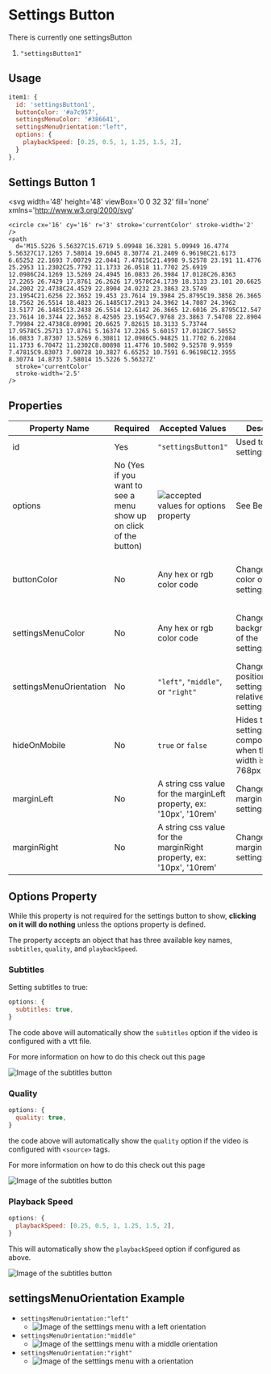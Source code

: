 # Settings Button

There is currently one settingsButton

1. `"settingsButton1"`

## Usage

```jsx
item1: {
  id: 'settingsButton1',
  buttonColor: '#a7c957',
  settingsMenuColor: '#386641',
  settingsMenuOrientation:"left",
  options: {
    playbackSpeed: [0.25, 0.5, 1, 1.25, 1.5, 2],
  }
},
```

## Settings Button 1

<svg
  width='48'
  height='48'
  viewBox='0 0 32 32'
  fill='none'
  xmlns='http://www.w3.org/2000/svg'
>
    <circle cx='16' cy='16' r='3' stroke='currentColor' stroke-width='2' />
    <path
      d='M15.5226 5.56327C15.6719 5.09948 16.3281 5.09949 16.4774 5.56327C17.1265 7.58014 19.6045 8.30774 21.2409 6.96198C21.6173 6.65252 22.1693 7.00729 22.0441 7.47815C21.4998 9.52578 23.191 11.4776 25.2953 11.2302C25.7792 11.1733 26.0518 11.7702 25.6919 12.0986C24.1269 13.5269 24.4945 16.0833 26.3984 17.0128C26.8363 17.2265 26.7429 17.8761 26.2626 17.9578C24.1739 18.3133 23.101 20.6625 24.2002 22.4738C24.4529 22.8904 24.0232 23.3863 23.5749 23.1954C21.6256 22.3652 19.453 23.7614 19.3984 25.8795C19.3858 26.3665 18.7562 26.5514 18.4823 26.1485C17.2913 24.3962 14.7087 24.3962 13.5177 26.1485C13.2438 26.5514 12.6142 26.3665 12.6016 25.8795C12.547 23.7614 10.3744 22.3652 8.42505 23.1954C7.9768 23.3863 7.54708 22.8904 7.79984 22.4738C8.89901 20.6625 7.82615 18.3133 5.73744 17.9578C5.25713 17.8761 5.16374 17.2265 5.60157 17.0128C7.50552 16.0833 7.87307 13.5269 6.30811 12.0986C5.94825 11.7702 6.22084 11.1733 6.70472 11.2302C8.80898 11.4776 10.5002 9.52578 9.9559 7.47815C9.83073 7.00728 10.3827 6.65252 10.7591 6.96198C12.3955 8.30774 14.8735 7.58014 15.5226 5.56327Z'
      stroke='currentColor'
      stroke-width='2.5'
    />

</svg>

## Properties

| Property Name           | Required                                                          | Accepted Values                                                                                                                                      | Description                                                                  | Default                                       |
| ----------------------- | ----------------------------------------------------------------- | ---------------------------------------------------------------------------------------------------------------------------------------------------- | ---------------------------------------------------------------------------- | --------------------------------------------- |
| id                      | Yes                                                               | `"settingsButton1"`                                                                                                                                  | Used to render a settingsButton.                                             | `undefined`                                   |
| options                 | No (Yes if you want to see a menu show up on click of the button) | <img alt="accepted values for options property" src='https://custoplayer.nyc3.cdn.digitaloceanspaces.com/docs/settings-button/options-values.png' /> | See Below                                                                    | None                                          |
| buttonColor             | No                                                                | Any hex or rgb color code                                                                                                                            | Changes the color of the settingsButton.                                     | Calculated from controlsBar barColor property |
| settingsMenuColor       | No                                                                | Any hex or rgb color code                                                                                                                            | Changes the backgroundColor of the settingsMenu.                             | Calculated from controlsBar barColor property |
| settingsMenuOrientation | No                                                                | `"left"`, `"middle"`, or `"right"`                                                                                                                   | Changes the position of the settingsMenu relative to the settingsButton      | `"middle"`                                    |
| hideOnMobile            | No                                                                | `true` or `false`                                                                                                                                    | Hides the settingsButton component when the video's width is less than 768px | `false`                                       |
| marginLeft              | No                                                                | A string css value for the marginLeft property, ex: '10px', '10rem'                                                                                  | Changes the left margin of the settingsButton                                | `"0"`                                         |
| marginRight             | No                                                                | A string css value for the marginRight property, ex: '10px', '10rem'                                                                                 | Changes the left margin of the settingsButton                                | `"0"`                                         |

## Options Property

While this property is not required for the settings button to show, **clicking on it will do nothing** unless the options property is defined.

The property accepts an object that has three available key names, `subtitles`, `quality`, and `playbackSpeed`.

### Subtitles

Setting subtitles to true:

```jsx
options: {
  subtitles: true,
}
```

The code above will automatically show the `subtitles` option if the video is configured with a vtt file.

For more information on how to do this check out this page

<img
  alt='Image of the subtitles button'
  src='https://custoplayer.nyc3.cdn.digitaloceanspaces.com/docs/settings-button/subtitles-button.png'
/>

### Quality

```jsx
options: {
  quality: true,
}
```

the code above will automatically show the `quality` option if the video is configured with `<source>` tags.

For more information on how to do this check out this page

<img
  alt='Image of the subtitles button'
  src='https://custoplayer.nyc3.cdn.digitaloceanspaces.com/docs/settings-button/quality-button.png'
/>

### Playback Speed

```jsx
options: {
  playbackSpeed: [0.25, 0.5, 1, 1.25, 1.5, 2],
}
```

This will automatically show the `playbackSpeed` option if configured as above.

<img
  alt='Image of the subtitles button'
  src='https://custoplayer.nyc3.cdn.digitaloceanspaces.com/docs/settings-button/speed-button.png'
/>

## settingsMenuOrientation Example

- `settingsMenuOrientation:"left"`
  - <img
      alt='Image of the setttings menu with a left orientation'
      src='https://custoplayer.nyc3.cdn.digitaloceanspaces.com/docs/settings-button/settings-orientation-left.png'
    />
- `settingsMenuOrientation:"middle"`
  - <img
      alt='Image of the setttings menu with a middle orientation'
      src='https://custoplayer.nyc3.cdn.digitaloceanspaces.com/docs/settings-button/settings-orientation-middle.png'
    />
- `settingsMenuOrientation:"right"`
  - <img
      alt='Image of the setttings menu with a  orientation'
      src='https://custoplayer.nyc3.cdn.digitaloceanspaces.com/docs/settings-button/settings-orientation-right.png'
    />
